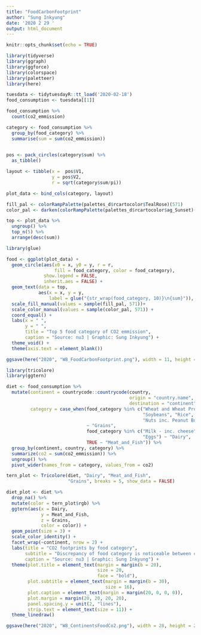 ```yaml
---
title: "FoodCarbonFootprint"
author: "Sung Inkyung"
date: '2020 2 29 '
output: html_document
---
```


```r
knitr::opts_chunk$set(echo = TRUE)
```

```r
library(tidyverse)
library(ggraph)
library(ggforce)
library(colorspace)
library(paletteer)
library(here)
```


```r
tuesdata <- tidytuesdayR::tt_load('2020-02-18') 
food_consumption <- tuesdata[[1]]

food_consumption %>% 
  count(co2_emmission)
```


```r
category <- food_consumption %>% 
  group_by(food_category) %>% 
  summarise(sum = sum(co2_emmission))
  

pos <- pack_circles(category$sum) %>% 
  as_tibble()

layout <- tibble(x =  pos$V1,
                 y = pos$V2,
                 r = sqrt(category$sum/pi))

plot_data <- bind_cols(category, layout)

fill_pal <- colorRampPalette(palettes_d$rcartocolor$TealRose)(571)
color_pal <- darken(colorRampPalette(palettes_d$rcartocolor$ag_Sunset)(571))
```


```r
top <- plot_data %>% 
  ungroup() %>% 
  top_n(5) %>% 
  arrange(desc(sum)) 
```


```r
library(glue)

food <- ggplot(plot_data) +
  geom_circle(aes(x0 = x, y0 = y, r = r,
                  fill = food_category, color = food_category),
              show.legend = FALSE,
              inherit.aes = FALSE) +
  geom_text(data = top, 
            aes(x = x, y = y,
                label = glue("{str_wrap(food_category, 10)}\n{sum}")), color = "black", size = 3) +
  scale_fill_manual(values = sample(fill_pal, 571))+
  scale_color_manual(values = sample(color_pal, 571)) +
  coord_equal() +
  labs(x = " ", 
       y = " ",
       title = "Top 5 food category of CO2 emmission",
       caption = "Source: nu3 | Graphic: Sung Inkyung") +
  theme_void() +
  theme(axis.text = element_blank())

ggsave(here("2020", "W8_FoodCarbonFootprint.png"), width = 11, height = 15, units = "cm")
```

```r
library(tricolore)
library(ggtern)
```


```r
diet <- food_consumption %>% 
  mutate(continent = countrycode::countrycode(country, 
                                              origin = "country.name", 
                                              destination = "continent"),
         category = case_when(food_category %in% c("Wheat and Wheat Products",
                                                   "Soybeans", "Rice", 
                                                   "Nuts inc. Peanut Butter")
                              ~ "Grains",
                              food_category %in% c("Milk - inc. cheese",
                                                   "Eggs") ~ "Dairy",
                              TRUE ~ "Meat_and_Fish")) %>% 
  group_by(continent, country, category) %>% 
  summarize(co2 = sum(co2_emmission)) %>% 
  ungroup() %>% 
  pivot_wider(names_from = category, values_from = co2)
```


```r
tern_plot <- Tricolore(diet, "Dairy", "Meat_and_Fish",
                       "Grains", breaks = 5, show_data = FALSE)

diet_plot <- diet %>% 
  drop_na() %>% 
  mutate(color = tern_plot$rgb) %>% 
  ggtern(aes(x = Dairy,
             y = Meat_and_Fish, 
             z = Grains,
             color = color)) +
  geom_point(size = 3) +
  scale_color_identity() +
  facet_wrap(~continent, nrow = 2) +
  labs(title = "CO2 footprints by food category",
       subtitle = "Discrepancy of food category is noticeable between continents ",
       caption = "Source: nu3 | Graphic: Sung Inkyung") +
  theme(plot.title = element_text(margin = margin(b = 20),
                                  size = 20,
                                  face = "bold"),
        plot.subtitle = element_text(margin = margin(b = 30),
                                     size = 16),
        plot.caption = element_text(margin = margin(20, 0, 0, 0)),
        plot.margin = margin(20, 20, 20, 20),
        panel.spacing.y = unit(2, "lines"),
        strip.text = element_text(size = 11)) +
  theme_linedraw()

ggsave(here("2020", "W8_ContinentsFoodCo2.png"), width = 28, height = 24, units = "cm")
```


```r
```

